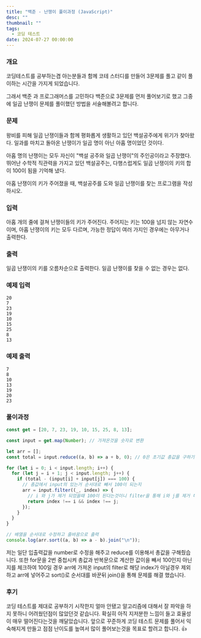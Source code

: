 ```yaml
---
title: "백준 - 난쟁이 풀이과정 (JavaScript)"
desc: ""
thumbnail: ""
tags:
  - 코딩 테스트
date: 2024-07-27 00:00:00
---
```


### 개요

코딩테스트를 공부하는겸 아는분들과 함께 코테 스터디를 만들어 3문제를 풀고 같이 풀이하는 시간을 가지게 되었습니다.

그래서 백준 과 프로그래머스를 고민하다 백준으로 3문제를 먼저 풀어보기로 했고 그중에 일곱 난쟁이 문제를 풀이했던 방법을 서술해볼려고 합니다.

### 문제

왕비를 피해 일곱 난쟁이들과 함께 평화롭게 생활하고 있던 백설공주에게 위기가 찾아왔다. 일과를 마치고 돌아온 난쟁이가 일곱 명이 아닌 아홉 명이었던 것이다.

아홉 명의 난쟁이는 모두 자신이 "백설 공주와 일곱 난쟁이"의 주인공이라고 주장했다. 뛰어난 수학적 직관력을 가지고 있던 백설공주는, 다행스럽게도 일곱 난쟁이의 키의 합이 100이 됨을 기억해 냈다.

아홉 난쟁이의 키가 주어졌을 때, 백설공주를 도와 일곱 난쟁이를 찾는 프로그램을 작성하시오.

### 입력

아홉 개의 줄에 걸쳐 난쟁이들의 키가 주어진다. 주어지는 키는 100을 넘지 않는 자연수이며, 아홉 난쟁이의 키는 모두 다르며, 가능한 정답이 여러 가지인 경우에는 아무거나 출력한다.

### 출력

일곱 난쟁이의 키를 오름차순으로 출력한다. 일곱 난쟁이를 찾을 수 없는 경우는 없다.

### 예제 입력

```
20
7
23
19
10
15
25
8
13
```

### 예제 출력

```
7
8
10
13
19
20
23
```

### 풀이과정

```js
const get = [20, 7, 23, 19, 10, 15, 25, 8, 13];

const input = get.map(Number); // 가져온것을 숫자로 변환

let arr = [];
const total = input.reduce((a, b) => a + b, 0); // 0은 초기값 총값을 구하기

for (let i = 0; i < input.length; i++) {
  for (let j = i + 1; j < input.length; j++) {
    if (total - (input[i] + input[j]) === 100) {
      // 총값에서 input의 있는거 순서대로 빼서 100이 되는지
      arr = input.filter((_, index) => {
        // i 와 j가 제거 되었을때 100이 된다는것이니 filter을 통해 i와 j를 제거 해서 배열로 변경
        return index !== i && index !== j;
      });
    }
  }
}

// 배열을 순서대로 수정하고 줄바꿈으로 출력
console.log(arr.sort((a, b) => a - b).join("\n"));
```

저는 일단 입출력값을 number로 수정을 해주고
reduce를 이용해서 총값을 구해줬습니다.
또한 for문을 2번 중첩시켜 총값과 반복문으로 계산한 값이을 빼서 100인지 아닌지를 체크하여
100일 경우 arr에 가져온 input의 filter로 해당 index가 아닐경우 제외하고 arr에 넣어주고
sort()로 순서대를 바꾼뒤 join()을 통해 문제를 해결 했습니다.


### 후기

코딩 테스트를 제대로 공부하기 시작한지 얼마 안됐고 알고리즘에 대해서 잘 파악을 하지 못하니 어려웠던점이 많았던것 같습니다.
확실히 아직 지저분한 느낌이 들고 효율성이 매우 떨어진다는것을 깨달았습니다.
앞으로 꾸준하게 코딩 테스트 문제를 풀어서 익숙해지게 만들고 점점 난이도를 높여서 많이 풀어보는것을 목표로 할려고 합니다. 👍